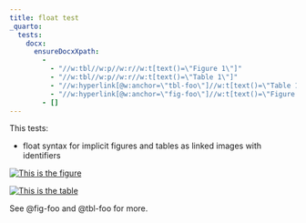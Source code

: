 ```yaml
---
title: float test
_quarto:
  tests:
    docx:
      ensureDocxXpath:
        - 
          - "//w:tbl//w:p//w:r//w:t[text()=\"Figure 1\"]"
          - "//w:tbl//w:p//w:r//w:t[text()=\"Table 1\"]"
          - "//w:hyperlink[@w:anchor=\"tbl-foo\"]//w:t[text()=\"Table 1\"]"
          - "//w:hyperlink[@w:anchor=\"fig-foo\"]//w:t[text()=\"Figure 1\"]"
        - []
---
```


This tests:

- float syntax for implicit figures and tables as linked images with identifiers

[![This is the figure](../img/surus.jpg){#fig-foo}](https://www.example.com/)

[![This is the table](../img/surus.jpg){#tbl-foo}](https://www.example.com/)

See @fig-foo and @tbl-foo for more.